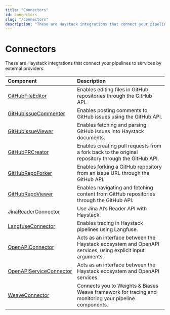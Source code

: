 ```yaml
---
title: "Connectors"
id: connectors
slug: "/connectors"
description: "These are Haystack integrations that connect your pipelines to services by external providers."
---
```


# Connectors

These are Haystack integrations that connect your pipelines to services by external providers.

| Component                                                | Description                                                                                               |
| :------------------------------------------------------- | :-------------------------------------------------------------------------------------------------------- |
| [GitHubFileEditor](connectors/githubfileeditor.mdx)                 | Enables editing files in GitHub repositories through the GitHub API.                                      |
| [GitHubIssueCommenter](connectors/githubissuecommenter.mdx)         | Enables posting comments to GitHub issues using the GitHub API.                                           |
| [GitHubIssueViewer](connectors/githubissueviewer.mdx)               | Enables fetching and parsing GitHub issues into Haystack documents.                                       |
| [GitHubPRCreator](connectors/githubprcreator.mdx)                   | Enables creating pull requests from a fork back to the original repository through the GitHub API.        |
| [GitHubRepoForker](connectors/githubrepoforker.mdx)                 | Enables forking a GitHub repository from an issue URL through the GitHub API.                             |
| [GitHubRepoViewer](connectors/githubrepoviewer.mdx)                 | Enables navigating and fetching content from GitHub repositories through the GitHub API.                  |
| [JinaReaderConnector](connectors/jinareaderconnector.mdx)           | Use Jina AI’s Reader API with Haystack.                                                                   |
| [LangfuseConnector](connectors/langfuseconnector.mdx)             | Enables tracing in Haystack pipelines using Langfuse.                                                     |
| [OpenAPIConnector](connectors/openapiconnector.mdx)                 | Acts as an interface between the Haystack ecosystem and OpenAPI services, using explicit input arguments. |
| [OpenAPIServiceConnector](connectors/openapiserviceconnector.mdx) | Acts as an interface between the Haystack ecosystem and OpenAPI services.                                 |
| [WeaveConnector](connectors/weaveconnector.mdx)                     | Connects you to Weights & Biases Weave framework for tracing and monitoring your pipeline components.     |
